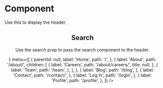 
<Meta title="Components/Organisms/Header" component={Header} />

# Component

Use this to display the header.

<Canvas>
  <Story name="Component">
    <Header
      menu={[
        {
          __typename: 'MenuItem',
          id: 'cG9zdDozMQ==',
          parentId: null,
          label: 'Home',
          path: '/',
          target: null,
          title: null,
          children: [],
        },
        {
          __typename: 'MenuItem',
          id: 'cG9zdDoyMjE=',
          parentId: null,
          label: 'About',
          path: '/about/',
          target: null,
          title: null,
          children: [
            {
              __typename: 'MenuItem',
              id: 'cG9zdDozODE=',
              parentId: 'cG9zdDoyMjE=',
              label: 'Careers',
              path: '/about/careers/',
              target: null,
              title: null,
              children: [],
            },
            {
              __typename: 'MenuItem',
              id: 'cG9zdDozMTE=',
              parentId: 'cG9zdDoyMjE=',
              label: 'Team',
              path: '/team',
              target: null,
              title: null,
              children: [],
            },
          ],
        },
        {
          __typename: 'MenuItem',
          id: 'cG9zdDoyOTQ=',
          parentId: null,
          label: 'Blog',
          path: '/blog',
          target: null,
          title: null,
          children: [],
        },
        {
          __typename: 'MenuItem',
          id: 'cG9zdDoyMTc=',
          parentId: null,
          label: 'Contact',
          path: '/contact/',
          target: null,
          title: null,
          children: [],
        },
        {
          __typename: 'MenuItem',
          id: 'cG9zdDo0MDA=',
          parentId: null,
          label: 'Log In',
          path: '/login',
          target: null,
          title: null,
          children: [],
        },
        {
          __typename: 'MenuItem',
          id: 'cG9zdDo0MDE=',
          parentId: null,
          label: 'Profile',
          path: '/profile',
          target: null,
          title: null,
          children: [],
        },
      ]}
    />
  </Story>
</Canvas>

## Search

Use the search prop to pass the search component to the header.

<Canvas>
  <Story name="Search">
    <Header
      search={<input type="text" name="search" placeholder="Search" />}
      menu={[
        {
          parentId: null,
          label: 'Home',
          path: '/',
        },
        {
          label: 'About',
          path: '/about/',
          children: [
            {
              label: 'Careers',
              path: '/about/careers/',
              title: null,
            },
            {
              label: 'Team',
              path: '/team',
            },
          ],
        },
        {
          label: 'Blog',
          path: '/blog',
        },
        {
          label: 'Contact',
          path: '/contact/',
        },
        {
          label: 'Log In',
          path: '/login',
        },
        {
          label: 'Profile',
          path: '/profile',
        },
      ]}
    />
  </Story>
</Canvas>

